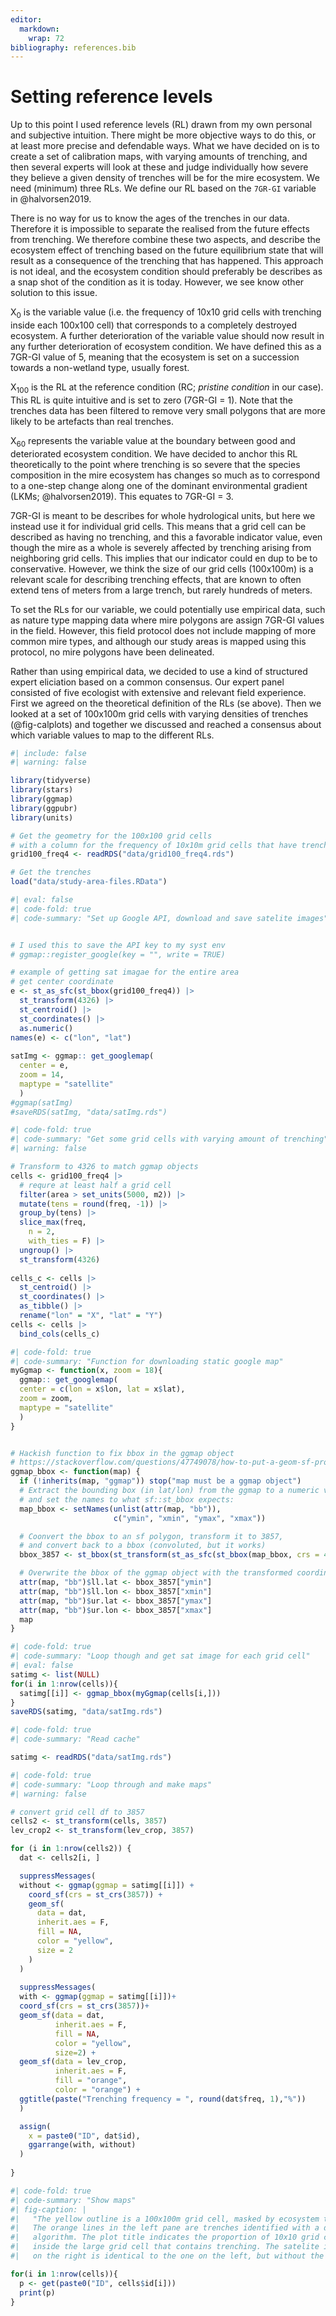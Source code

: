 ```yaml
---
editor: 
  markdown: 
    wrap: 72
bibliography: references.bib
---
```


# Setting reference levels {#sec-ref}

Up to this point I used reference levels (RL) drawn from my own personal
and subjective intuition. There might be more objective ways to do this,
or at least more precise and defendable ways. What we have decided on is
to create a set of calibration maps, with varying amounts of trenching,
and then several experts will look at these and judge individually how
severe they believe a given density of trenches will be for the mire
ecosystem. We need (minimum) three RLs. We define our RL based on the
`7GR-GI` variable in @halvorsen2019.

There is no way for us to know the ages of the trenches in our data.
Therefore it is impossible to separate the realised from the future
effects from trenching. We therefore combine these two aspects, and
describe the ecosystem effect of trenching based on the future
equilibrium state that will result as a consequence of the trenching
that has happened. This approach is not ideal, and the ecosystem
condition should preferably be describes as a snap shot of the condition
as it is today. However, we see know other solution to this issue.

X~0~ is the variable value (i.e. the frequency of 10x10 grid cells with
trenching inside each 100x100 cell) that corresponds to a completely
destroyed ecosystem. A further deterioration of the variable value
should now result in any further deterioration of ecosystem condition.
We have defined this as a 7GR-GI value of 5, meaning that the ecosystem
is set on a succession towards a non-wetland type, usually forest.

X~100~ is the RL at the reference condition (RC; *pristine condition* in
our case). This RL is quite intuitive and is set to zero (7GR-GI = 1).
Note that the trenches data has been filtered to remove very small
polygons that are more likely to be artefacts than real trenches.

X~60~ represents the variable value at the boundary between good and
deteriorated ecosystem condition. We have decided to anchor this RL
theoretically to the point where trenching is so severe that the species
composition in the mire ecosystem has changes so much as to correspond
to a one-step change along one of the dominant environmental gradient
(LKMs; @halvorsen2019). This equates to 7GR-GI = 3.

7GR-GI is meant to be describes for whole hydrological units, but here
we instead use it for individual grid cells. This means that a grid cell
can be described as having no trenching, and this a favorable indicator
value, even though the mire as a whole is severely affected by trenching
arising from neighboring grid cells. This implies that our indicator
could en dup to be to conservative. However, we think the size of our
grid cells (100x100m) is a relevant scale for describing trenching
effects, that are known to often extend tens of meters from a large
trench, but rarely hundreds of meters.

To set the RLs for our variable, we could potentially use empirical
data, such as nature type mapping data where mire polygons are assign
7GR-GI values in the field. However, this field protocol does not
include mapping of more common mire types, and although our study areas
is mapped using this protocol, no mire polygons have been delineated.

Rather than using empirical data, we decided to use a kind of structured
expert eliciation based on a common consensus. Our expert panel
consisted of five ecologist with extensive and relevant field
experience. First we agreed on the theoretical definition of the RLs (se
above). Then we looked at a set of 100x100m grid cells with varying
densities of trenches (\@fig-calplots) and together we discussed and
reached a consensus about which variable values to map to the different
RLs.

```r
#| include: false
#| warning: false

library(tidyverse)
library(stars)
library(ggmap)
library(ggpubr)
library(units)

# Get the geometry for the 100x100 grid cells
# with a column for the frequency of 10x10m grid cells that have trenches
grid100_freq4 <- readRDS("data/grid100_freq4.rds")

# Get the trenches
load("data/study-area-files.RData")
```

```r
#| eval: false
#| code-fold: true
#| code-summary: "Set up Google API, download and save satelite images"


# I used this to save the API key to my syst env
# ggmap::register_google(key = "", write = TRUE)

# example of getting sat imagae for the entire area
# get center coordinate
e <- st_as_sfc(st_bbox(grid100_freq4)) |>
  st_transform(4326) |>
  st_centroid() |>
  st_coordinates() |>
  as.numeric()
names(e) <- c("lon", "lat")
  
satImg <- ggmap:: get_googlemap(
  center = e, 
  zoom = 14,
  maptype = "satellite"
  )
#ggmap(satImg)
#saveRDS(satImg, "data/satImg.rds")

```

```r
#| code-fold: true
#| code-summary: "Get some grid cells with varying amount of trenching"
#| warning: false

# Transform to 4326 to match ggmap objects
cells <- grid100_freq4 |>
  # requre at least half a grid cell
  filter(area > set_units(5000, m2)) |>
  mutate(tens = round(freq, -1)) |>
  group_by(tens) |>
  slice_max(freq, 
    n = 2,
    with_ties = F) |>
  ungroup() |>
  st_transform(4326)
  
cells_c <- cells |>
  st_centroid() |>
  st_coordinates() |>
  as_tibble() |>
  rename("lon" = "X", "lat" = "Y") 
cells <- cells |>
  bind_cols(cells_c)
```

```r
#| code-fold: true
#| code-summary: "Function for downloading static google map"
myGgmap <- function(x, zoom = 18){
  ggmap:: get_googlemap(
  center = c(lon = x$lon, lat = x$lat), 
  zoom = zoom,
  maptype = "satellite"
  )
}


# Hackish function to fix bbox in the ggmap object
# https://stackoverflow.com/questions/47749078/how-to-put-a-geom-sf-produced-map-on-top-of-a-ggmap-produced-raster
ggmap_bbox <- function(map) {
  if (!inherits(map, "ggmap")) stop("map must be a ggmap object")
  # Extract the bounding box (in lat/lon) from the ggmap to a numeric vector, 
  # and set the names to what sf::st_bbox expects:
  map_bbox <- setNames(unlist(attr(map, "bb")), 
                       c("ymin", "xmin", "ymax", "xmax"))

  # Coonvert the bbox to an sf polygon, transform it to 3857, 
  # and convert back to a bbox (convoluted, but it works)
  bbox_3857 <- st_bbox(st_transform(st_as_sfc(st_bbox(map_bbox, crs = 4326)), 3857))

  # Overwrite the bbox of the ggmap object with the transformed coordinates 
  attr(map, "bb")$ll.lat <- bbox_3857["ymin"]
  attr(map, "bb")$ll.lon <- bbox_3857["xmin"]
  attr(map, "bb")$ur.lat <- bbox_3857["ymax"]
  attr(map, "bb")$ur.lon <- bbox_3857["xmax"]
  map
}
```

```r
#| code-fold: true
#| code-summary: "Loop though and get sat image for each grid cell"
#| eval: false
satimg <- list(NULL)
for(i in 1:nrow(cells)){
  satimg[[i]] <- ggmap_bbox(myGgmap(cells[i,]))
}
saveRDS(satimg, "data/satImg.rds")
```

```r
#| code-fold: true
#| code-summary: "Read cache"

satimg <- readRDS("data/satImg.rds")
```

```r
#| code-fold: true
#| code-summary: "Loop through and make maps"
#| warning: false

# convert grid cell df to 3857
cells2 <- st_transform(cells, 3857)
lev_crop2 <- st_transform(lev_crop, 3857)

for (i in 1:nrow(cells2)) {
  dat <- cells2[i, ]

  suppressMessages(
  without <- ggmap(ggmap = satimg[[i]]) +
    coord_sf(crs = st_crs(3857)) +
    geom_sf(
      data = dat,
      inherit.aes = F,
      fill = NA,
      color = "yellow",
      size = 2
    )
  )
  
  suppressMessages(
  with <- ggmap(ggmap = satimg[[i]])+
  coord_sf(crs = st_crs(3857))+
  geom_sf(data = dat, 
          inherit.aes = F,
          fill = NA,
          color = "yellow",
          size=2) +
  geom_sf(data = lev_crop,
          inherit.aes = F,
          fill = "orange",
          color = "orange") +
  ggtitle(paste("Trenching frequency = ", round(dat$freq, 1),"%"))
  )

  assign(
    x = paste0("ID", dat$id),
    ggarrange(with, without)
  )
  
}

```

```r
#| code-fold: true
#| code-summary: "Show maps"
#| fig-caption: |
#|   "The yellow outline is a 100x100m grid cell, masked by ecosystem type.
#|   The orange lines in the left pane are trenches identified with a deep learning
#|   algorithm. The plot title indicates the proportion of 10x10 grid cells
#|   inside the large grid cell that contains trenching. The satelite image
#|   on the right is identical to the one on the left, but without the orange lines."

for(i in 1:nrow(cells)){
  p <- get(paste0("ID", cells$id[i]))
  print(p)
}
```
